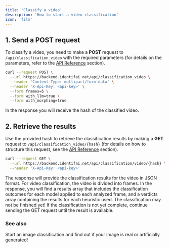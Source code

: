 ```yaml
---
title: 'Classify a video'
description: 'How to start a video classification'
icon: 'film'
---
```


## 1. Send a POST request
To classify a video, you need to make a **POST** request to `/api/classification_video` with the required parameters (for details on the parameters, refer to the [API Reference](../api-reference/classification/classify-a-video) section).
```bash
curl --request POST \
  --url https://backend.identifai.net/api/classification_video \
  --header 'Content-Type: multipart/form-data' \
  --header 'X-Api-Key: <api-key>' \
  --form frames=5 \
  --form with_llm=true \
  --form with_morphing=true
```
In the response you will receive the hash of the classified video.

## 2. Retrieve the results
Use the provided hash to retrieve the classification results by making a **GET** request to `/api/classification_video/{hash}` (for details on how to structure this request, see the [API Reference](../api-reference/classification/get-a-video-classification-result) section).
```bash
curl --request GET \
  --url https://backend.identifai.net/api/classification/video/{hash} \
  --header 'X-Api-Key: <api-key>'
```
The response will provide the classification results for the video in JSON format. For video classification, the video is divided into frames. In the response, you will find a results array that includes the classification outcomes for each model applied to each analyzed frame, and a verdicts array containing the results for each heuristic used.
<Note>
  The classification may not be finished yet! If the classification is not yet complete, continue sending the GET request until the result is available.
</Note>

### See also
<Card 
title="Classify an image"
icon="image"
href="classify-image">
Start an image classification and find out if your image is real or artificially generated!
</Card>
